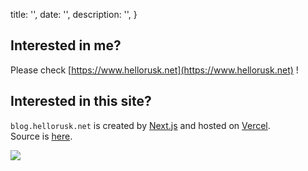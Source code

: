 
  title: '',
  date: '',
  description: '',
}

## Interested in me?

Please check [https://www.hellorusk.net](https://www.hellorusk.net) !

<Spacer y={1} />

## Interested in this site?

`blog.hellorusk.net` is created by <a href="https://nextjs.org/" target="_blank">Next.js</a> and hosted on <a href="https://vercel.com/" target="_blank">Vercel</a>.  
Source is <a href="https://github.com/7ma7X/blog.hellorusk.net" target="_blank">here</a>.

<Display shadow caption="This website is blazingly fast.">
  <img src="https://user-images.githubusercontent.com/36184621/86551059-02fb5900-bf7f-11ea-8730-09f70b31ea82.png" />
</Display>


